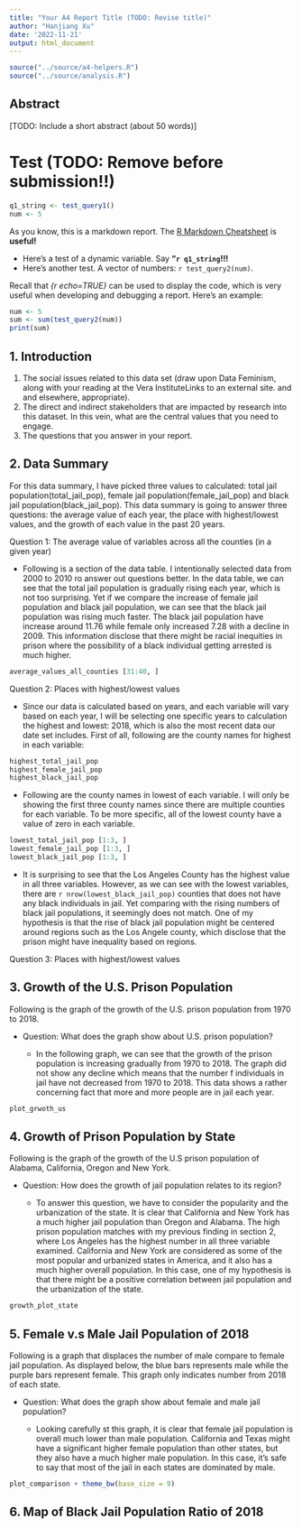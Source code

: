 ```yaml
---
title: "Your A4 Report Title (TODO: Revise title)"
author: "Hanjiang Xu"
date: '2022-11-21'
output: html_document
---
```


```r
source("../source/a4-helpers.R")
source("../source/analysis.R")
```

## Abstract

[TODO: Include a short abstract (about 50 words)]

# Test (TODO: Remove before submission!!)

```r
q1_string <- test_query1()
num <- 5
```

As you know, this is a markdown report. The [R Markdown Cheatsheet](https://www.rstudio.com/wp-content/uploads/2015/02/rmarkdown-cheatsheet.pdf) is **useful!**

-   Here's a test of a dynamic variable. Say **"`r q1_string`!!!**
-   Here's another test. A vector of numbers: `r test_query2(num)`.

Recall that *{r echo=TRUE}* can be used to display the code, which is very useful when developing and debugging a report. Here's an example:

```r
num <- 5
sum <- sum(test_query2(num))
print(sum)
```

## 1. Introduction

1.  The social issues related to this data set (draw upon Data Feminism, along with your reading at the Vera InstituteLinks to an external site. and and elsewhere, appropriate).
2.  The direct and indirect stakeholders that are impacted by research into this dataset. In this vein, what are the central values that you need to engage.
3.  The questions that you answer in your report.

## 2. Data Summary

For this data summary, I have picked three values to calculated: total jail population(total_jail_pop), female jail population(female_jail_pop) and black jail population(black_jail_pop). This data summary is going to answer three questions: the average value of each year, the place with highest/lowest values, and the growth of each value in the past 20 years.

Question 1: The average value of variables across all the counties (in a given year)

-   Following is a section of the data table. I intentionally selected data from 2000 to 2010 ro answer out questions better. In the data table, we can see that the total jail population is gradually rising each year, which is not too surprising. Yet if we compare the increase of female jail population and black jail population, we can see that the black jail population was rising much faster. The black jail population have increase around 11.76 while female only increased 7.28 with a decline in 2009. This information disclose that there might be racial inequities in prison where the possibility of a black individual getting arrested is much higher.

```r
average_values_all_counties [31:40, ]
```

Question 2: Places with highest/lowest values

-   Since our data is calculated based on years, and each variable will vary based on each year, I will be selecting one specific years to calculation the highest and lowest: 2018, which is also the most recent data our date set includes. First of all, following are the county names for highest in each variable:

```r
highest_total_jail_pop
highest_female_jail_pop
highest_black_jail_pop
```

-   Following are the county names in lowest of each variable. I will only be showing the first three county names since there are multiple counties for each variable. To be more specific, all of the lowest county have a value of zero in each variable.

```r
lowest_total_jail_pop [1:3, ]
lowest_female_jail_pop [1:3, ]
lowest_black_jail_pop [1:3, ]
```

-   It is surprising to see that the Los Angeles County has the highest value in all three variables. However, as we can see with the lowest variables, there are `r nrow(lowest_black_jail_pop)` counties that does not have any black individuals in jail. Yet comparing with the rising numbers of black jail populations, it seemingly does not match. One of my hypothesis is that the rise of black jail population might be centered around regions such as the Los Angele county, which disclose that the prison might have inequality based on regions.

Question 3: Places with highest/lowest values

## 3. Growth of the U.S. Prison Population

Following is the graph of the growth of the U.S. prison population from 1970 to 2018.

-   Question: What does the graph show about U.S. prison population?

    -   In the following graph, we can see that the growth of the prison population is increasing gradually from 1970 to 2018. The graph did not show any decline which means that the number f individuals in jail have not decreased from 1970 to 2018. This data shows a rather concerning fact that more and more people are in jail each year.

```r
plot_grwoth_us
```

## 4. Growth of Prison Population by State

Following is the graph of the growth of the U.S prison population of Alabama, California, Oregon and New York.

-   Question: How does the growth of jail population relates to its region?

    -   To answer this question, we have to consider the popularity and the urbanization of the state. It is clear that California and New York has a much higher jail population than Oregon and Alabama. The high prison population matches with my previous finding in section 2, where Los Angeles has the highest number in all three variable examined. California and New York are considered as some of the most popular and urbanized states in America, and it also has a much higher overall population. In this case, one of my hypothesis is that there might be a positive correlation between jail population and the urbanization of the state.

```r
growth_plot_state
```

## 5. Female v.s Male Jail Population of 2018

Following is a graph that displaces the number of male compare to female jail population. As displayed below, the blue bars represents male while the purple bars represent female. This graph only indicates number from 2018 of each state.

-   Question: What does the graph show about female and male jail population?

    -   Looking carefully st this graph, it is clear that female jail population is overall much lower than male population. California and Texas might have a significant higher female population than other states, but they also have a much higher male population. In this case, it's safe to say that most of the jail in each states are dominated by male.

```r
plot_comparison + theme_bw(base_size = 9) 
```

## 6. Map of Black Jail Population Ratio of 2018
